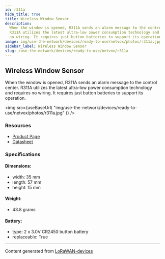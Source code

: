 ```yaml
---
id: r311a
hide_title: true
title: Wireless Window Sensor
description:
  When the window is opened, R311A sends an alarm message to the control center.
  R311A utilizes the latest ultra-low power consumption technology and requires
  no wiring. It requires just button batteries to support its operation.
image: img/use-the-network/devices/ready-to-use/netvox/photos/r311a.jpg
sidebar_label: Wireless Window Sensor
slug: /use-the-network/devices/ready-to-use/netvox/r311a
---
```



## Wireless Window Sensor

When the window is opened, R311A sends an alarm message to the control center.
R311A utilizes the latest ultra-low power consumption technology and requires no
wiring. It requires just button batteries to support its operation.

<img
  src={useBaseUrl(
    "img/use-the-network/devices/ready-to-use/netvox/photos/r311a.jpg"
  )}
/>

### Resources

- [Product Page](http://www.netvox.com.tw/product.asp?pro=R311A)
- [Datasheet](http://www.netvox.com.tw/um/R311A/R311Adatasheet.pdf)

### Specifications

#### Dimensions:

- width: 35 mm
- length: 57 mm
- height: 15 mm

#### Weight:

- 43.8 grams

#### Battery:

- type: 2 x 3.0V CR2450 button battery
- replaceable: True

---

Content generated from
[LoRaWAN-devices](https://github.com/TheThingsNetwork/lorawan-devices)
